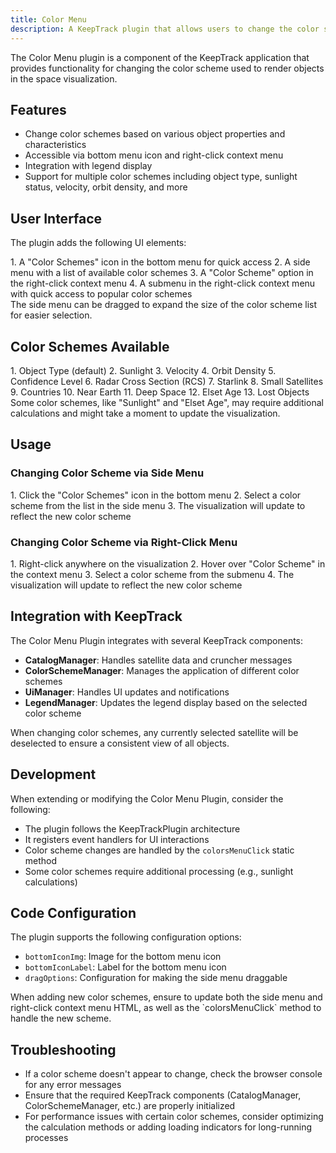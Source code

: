 ```yaml
---
title: Color Menu
description: A KeepTrack plugin that allows users to change the color scheme used to render objects in the visualization.
---
```



The Color Menu plugin is a component of the KeepTrack application that provides functionality for changing the color scheme used to render objects in the space visualization.

## Features

- Change color schemes based on various object properties and characteristics
- Accessible via bottom menu icon and right-click context menu
- Integration with legend display
- Support for multiple color schemes including object type, sunlight status, velocity, orbit density, and more

## User Interface

The plugin adds the following UI elements:

<Steps>
1. A "Color Schemes" icon in the bottom menu for quick access
2. A side menu with a list of available color schemes
3. A "Color Scheme" option in the right-click context menu
4. A submenu in the right-click context menu with quick access to popular color schemes
</Steps>

<Aside>
  The side menu can be dragged to expand the size of the color scheme list for easier selection.
</Aside>

## Color Schemes Available

<Steps>
1. Object Type (default)
2. Sunlight
3. Velocity
4. Orbit Density
5. Confidence Level
6. Radar Cross Section (RCS)
7. Starlink
8. Small Satellites
9. Countries
10. Near Earth
11. Deep Space
12. Elset Age
13. Lost Objects
</Steps>

<Aside>
  Some color schemes, like "Sunlight" and "Elset Age", may require additional calculations and might take a moment to update the visualization.
</Aside>

## Usage

### Changing Color Scheme via Side Menu
<Steps>
1. Click the "Color Schemes" icon in the bottom menu
2. Select a color scheme from the list in the side menu
3. The visualization will update to reflect the new color scheme
</Steps>

### Changing Color Scheme via Right-Click Menu
<Steps>
1. Right-click anywhere on the visualization
2. Hover over "Color Scheme" in the context menu
3. Select a color scheme from the submenu
4. The visualization will update to reflect the new color scheme
</Steps>

## Integration with KeepTrack

The Color Menu Plugin integrates with several KeepTrack components:

- **CatalogManager**: Handles satellite data and cruncher messages
- **ColorSchemeManager**: Manages the application of different color schemes
- **UiManager**: Handles UI updates and notifications
- **LegendManager**: Updates the legend display based on the selected color scheme

<Aside>
  When changing color schemes, any currently selected satellite will be deselected to ensure a consistent view of all objects.
</Aside>

## Development

When extending or modifying the Color Menu Plugin, consider the following:

- The plugin follows the KeepTrackPlugin architecture
- It registers event handlers for UI interactions
- Color scheme changes are handled by the `colorsMenuClick` static method
- Some color schemes require additional processing (e.g., sunlight calculations)

## Code Configuration

The plugin supports the following configuration options:

- `bottomIconImg`: Image for the bottom menu icon
- `bottomIconLabel`: Label for the bottom menu icon
- `dragOptions`: Configuration for making the side menu draggable

<Aside type="caution">
  When adding new color schemes, ensure to update both the side menu and right-click context menu HTML, as well as the `colorsMenuClick` method to handle the new scheme.
</Aside>

## Troubleshooting

- If a color scheme doesn't appear to change, check the browser console for any error messages
- Ensure that the required KeepTrack components (CatalogManager, ColorSchemeManager, etc.) are properly initialized
- For performance issues with certain color schemes, consider optimizing the calculation methods or adding loading indicators for long-running processes
